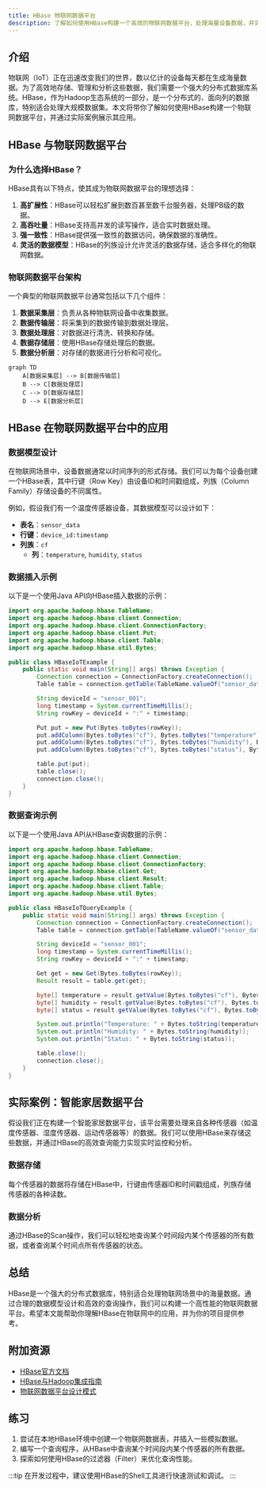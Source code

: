 ```yaml
---
title: HBase 物联网数据平台
description: 了解如何使用HBase构建一个高效的物联网数据平台，处理海量设备数据，并实现实时分析和存储。
---
```


## 介绍

物联网（IoT）正在迅速改变我们的世界，数以亿计的设备每天都在生成海量数据。为了高效地存储、管理和分析这些数据，我们需要一个强大的分布式数据库系统。HBase，作为Hadoop生态系统的一部分，是一个分布式的、面向列的数据库，特别适合处理大规模数据集。本文将带你了解如何使用HBase构建一个物联网数据平台，并通过实际案例展示其应用。

## HBase 与物联网数据平台

### 为什么选择HBase？

HBase具有以下特点，使其成为物联网数据平台的理想选择：

1. **高扩展性**：HBase可以轻松扩展到数百甚至数千台服务器，处理PB级的数据。
2. **高吞吐量**：HBase支持高并发的读写操作，适合实时数据处理。
3. **强一致性**：HBase提供强一致性的数据访问，确保数据的准确性。
4. **灵活的数据模型**：HBase的列族设计允许灵活的数据存储，适合多样化的物联网数据。

### 物联网数据平台架构

一个典型的物联网数据平台通常包括以下几个组件：

1. **数据采集层**：负责从各种物联网设备中收集数据。
2. **数据传输层**：将采集到的数据传输到数据处理层。
3. **数据处理层**：对数据进行清洗、转换和存储。
4. **数据存储层**：使用HBase存储处理后的数据。
5. **数据分析层**：对存储的数据进行分析和可视化。

```mermaid
graph TD
    A[数据采集层] --> B[数据传输层]
    B --> C[数据处理层]
    C --> D[数据存储层]
    D --> E[数据分析层]
```

## HBase 在物联网数据平台中的应用

### 数据模型设计

在物联网场景中，设备数据通常以时间序列的形式存储。我们可以为每个设备创建一个HBase表，其中行键（Row Key）由设备ID和时间戳组成，列族（Column Family）存储设备的不同属性。

例如，假设我们有一个温度传感器设备，其数据模型可以设计如下：

- **表名**：`sensor_data`
- **行键**：`device_id:timestamp`
- **列族**：`cf`
  - **列**：`temperature`, `humidity`, `status`

### 数据插入示例

以下是一个使用Java API向HBase插入数据的示例：

```java
import org.apache.hadoop.hbase.TableName;
import org.apache.hadoop.hbase.client.Connection;
import org.apache.hadoop.hbase.client.ConnectionFactory;
import org.apache.hadoop.hbase.client.Put;
import org.apache.hadoop.hbase.client.Table;
import org.apache.hadoop.hbase.util.Bytes;

public class HBaseIoTExample {
    public static void main(String[] args) throws Exception {
        Connection connection = ConnectionFactory.createConnection();
        Table table = connection.getTable(TableName.valueOf("sensor_data"));

        String deviceId = "sensor_001";
        long timestamp = System.currentTimeMillis();
        String rowKey = deviceId + ":" + timestamp;

        Put put = new Put(Bytes.toBytes(rowKey));
        put.addColumn(Bytes.toBytes("cf"), Bytes.toBytes("temperature"), Bytes.toBytes("25.3"));
        put.addColumn(Bytes.toBytes("cf"), Bytes.toBytes("humidity"), Bytes.toBytes("60.5"));
        put.addColumn(Bytes.toBytes("cf"), Bytes.toBytes("status"), Bytes.toBytes("normal"));

        table.put(put);
        table.close();
        connection.close();
    }
}
```

### 数据查询示例

以下是一个使用Java API从HBase查询数据的示例：

```java
import org.apache.hadoop.hbase.TableName;
import org.apache.hadoop.hbase.client.Connection;
import org.apache.hadoop.hbase.client.ConnectionFactory;
import org.apache.hadoop.hbase.client.Get;
import org.apache.hadoop.hbase.client.Result;
import org.apache.hadoop.hbase.client.Table;
import org.apache.hadoop.hbase.util.Bytes;

public class HBaseIoTQueryExample {
    public static void main(String[] args) throws Exception {
        Connection connection = ConnectionFactory.createConnection();
        Table table = connection.getTable(TableName.valueOf("sensor_data"));

        String deviceId = "sensor_001";
        long timestamp = System.currentTimeMillis();
        String rowKey = deviceId + ":" + timestamp;

        Get get = new Get(Bytes.toBytes(rowKey));
        Result result = table.get(get);

        byte[] temperature = result.getValue(Bytes.toBytes("cf"), Bytes.toBytes("temperature"));
        byte[] humidity = result.getValue(Bytes.toBytes("cf"), Bytes.toBytes("humidity"));
        byte[] status = result.getValue(Bytes.toBytes("cf"), Bytes.toBytes("status"));

        System.out.println("Temperature: " + Bytes.toString(temperature));
        System.out.println("Humidity: " + Bytes.toString(humidity));
        System.out.println("Status: " + Bytes.toString(status));

        table.close();
        connection.close();
    }
}
```

## 实际案例：智能家居数据平台

假设我们正在构建一个智能家居数据平台，该平台需要处理来自各种传感器（如温度传感器、湿度传感器、运动传感器等）的数据。我们可以使用HBase来存储这些数据，并通过HBase的高效查询能力实现实时监控和分析。

### 数据存储

每个传感器的数据将存储在HBase中，行键由传感器ID和时间戳组成，列族存储传感器的各种读数。

### 数据分析

通过HBase的Scan操作，我们可以轻松地查询某个时间段内某个传感器的所有数据，或者查询某个时间点所有传感器的状态。

## 总结

HBase是一个强大的分布式数据库，特别适合处理物联网场景中的海量数据。通过合理的数据模型设计和高效的查询操作，我们可以构建一个高性能的物联网数据平台。希望本文能帮助你理解HBase在物联网中的应用，并为你的项目提供参考。

## 附加资源

- [HBase官方文档](https://hbase.apache.org/)
- [HBase与Hadoop集成指南](https://hadoop.apache.org/docs/current/hadoop-project-dist/hadoop-hbase/HBaseUserGuide.html)
- [物联网数据平台设计模式](https://www.oreilly.com/library/view/designing-the-internet/9781492055318/)

## 练习

1. 尝试在本地HBase环境中创建一个物联网数据表，并插入一些模拟数据。
2. 编写一个查询程序，从HBase中查询某个时间段内某个传感器的所有数据。
3. 探索如何使用HBase的过滤器（Filter）来优化查询性能。

:::tip
在开发过程中，建议使用HBase的Shell工具进行快速测试和调试。
:::